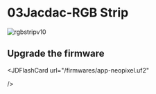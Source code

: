 
# 03Jacdac-RGB Strip

![rgbstripv10](https://learn.kittenbot.cn/2024md_pic/202402271853101.jpg)


## Upgrade the firmware

<JDFlashCard
  url="/firmwares/app-neopixel.uf2"

/> 